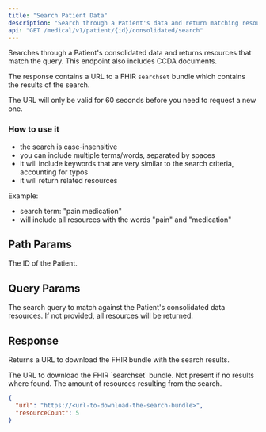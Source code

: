 ```yaml
---
title: "Search Patient Data"
description: "Search through a Patient's data and return matching resources"
api: "GET /medical/v1/patient/{id}/consolidated/search"
---
```


Searches through a Patient's consolidated data and returns resources that match the query. This
endpoint also includes CCDA documents.

The response contains a URL to a FHIR `searchset` bundle which contains the results of the search.

<Info>
  The URL will only be valid for 60 seconds before you need
  to request a new one.
</Info>

### How to use it

- the search is case-insensitive
- you can include multiple terms/words, separated by spaces
- it will include keywords that are very similar to the search criteria, accounting for typos
- it will return related resources

Example:
- search term: "pain medication"
- will include all resources with the words "pain" and "medication"


## Path Params

<ParamField path="id" type="string" required>
  The ID of the Patient.
</ParamField>

## Query Params

<ParamField query="query" type="string" optional>
  The search query to match against the Patient's consolidated data resources. If not provided, all
  resources will be returned.
</ParamField>

## Response

Returns a URL to download the FHIR bundle with the search results.

<ResponseField name="url" type="string" optional>
  The URL to download the FHIR `searchset` bundle. Not present if no results where found.
</ResponseField>
<ResponseField name="resourceCount" type="number" required>
  The amount of resources resulting from the search.
</ResponseField>

```json
{
  "url": "https://<url-to-download-the-search-bundle>",
  "resourceCount": 5
}
```
